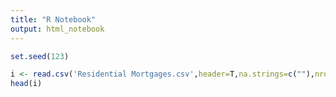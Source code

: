 ```yaml
---
title: "R Notebook"
output: html_notebook
---
```



```r
set.seed(123)

i <- read.csv('Residential Mortgages.csv',header=T,na.strings=c(""),nrows = 1000)
head(i)
```
